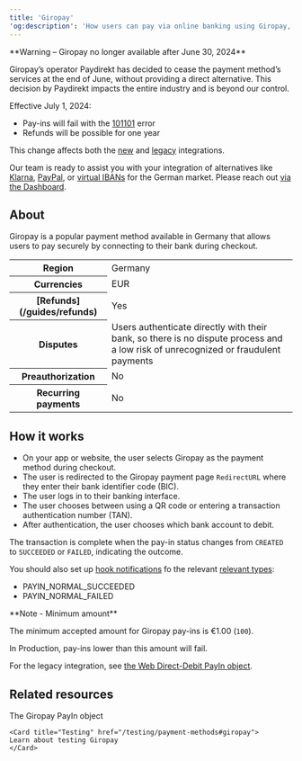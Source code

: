 ```yaml
---
title: 'Giropay'  
'og:description': 'How users can pay via online banking using Giropay, a popular payment method in the Germany.'  
---
```


<Warning>
**Warning – Giropay no longer available after June 30, 2024**

Giropay’s operator Paydirekt has decided to cease the payment method’s services at the end of June, without providing a direct alternative. This decision by Paydirekt impacts the entire industry and is beyond our control.

Effective July 1, 2024: 
- Pay-ins will fail with the <a href="/errors/codes/101101">101101</a> error
- Refunds will be possible for one year 

This change affects both the <a href="/api-reference/giropay">new</a> and <a href="/api-reference/web-direct-debit-payins">legacy</a> integrations.

Our team is ready to assist you with your integration of alternatives like <a href="/guides/payment-methods/klarna">Klarna</a>, <a href="/guides/payment-methods/paypal">PayPal</a>, or <a href="/guides/payment-methods/banking/virtual-iban">virtual IBANs</a> for the German market. Please reach out <a href="https://hub.mangopay.com/" target="_blank">via the Dashboard</a>. 
</Warning>

## About

Giropay is a popular payment method available in Germany that allows users to pay securely by connecting to their bank during checkout.  

<table>
    <tbody>
        <tr>
            <th class="header">Region</th>
            <td class="table-content">
                Germany
            </td>
            </tr>
        <tr>
            <th class="header">Currencies</th>
            <td class="table-content">
                EUR
            </td>
            </tr>
        <tr>
            <th class="header">[Refunds](/guides/refunds)</th>
            <td class="table-content">
                Yes
            </td>
            </tr>
        <tr>
            <th class="header">Disputes</th>
            <td class="table-content">
                Users authenticate directly with their bank, so there is no dispute process and a low risk of unrecognized or fraudulent payments
            </td>
            </tr>
        <tr>
            <th class="header">Preauthorization</th>
            <td class="table-content">
                No
            </td>
            </tr>
        <tr>
            <th class="header">Recurring payments</th>
            <td class="table-content">
                No
            </td>
            </tr>
    </tbody>
</table>


## How it works  
- On your app or website, the user selects Giropay as the payment method during checkout.  
- The user is redirected to the Giropay payment page `RedirectURL` where they enter their bank identifier code (BIC).  
- The user logs in to their banking interface.  
- The user chooses between using a QR code or entering a transaction authentication number (TAN).  
- After authentication, the user chooses which bank account to debit.  

The transaction is complete when the pay-in status changes from `CREATED` to `SUCCEEDED` or `FAILED`, indicating the outcome.  

You should also set up <a href="/webhooks">hook notifications</a> fo the relevant <a href="/webhooks/event-types">relevant types</a>:  
- PAYIN_NORMAL_SUCCEEDED  
- PAYIN_NORMAL_FAILED  

<Note>  
**Note - Minimum amount** 
  
The minimum accepted amount for Giropay pay-ins is €1.00 (`100`).  

In Production, pay-ins lower than this amount will fail.  
</Note>  

For the legacy integration, see [the Web Direct-Debit PayIn object](/api-reference/web-direct-debit-payins/web-direct-debit-payin-object).

## Related resources  

<CardGroup col={2}> 
    <Card title="Endpoint" href="/api-reference/giropay/giropay-payin-object">
    The Giropay PayIn object
    </Card>  

    <Card title="Testing" href="/testing/payment-methods#giropay">
    Learn about testing Giropay
    </Card>
</CardGroup>